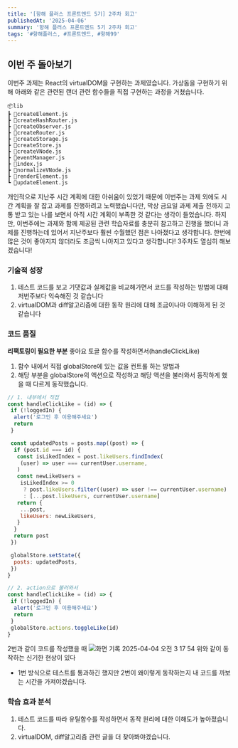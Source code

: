 ```yaml
---
title: '[항해 플러스 프론트엔드 5기] 2주차 회고'
publishedAt: '2025-04-06'
summary: '항해 플러스 프론트엔드 5기 2주차 회고'
tags: '#항해플러스, #프론트엔드, #항해99'
---
```


## 이번 주 돌아보기

이번주 과제는 React의 virtualDOM을 구현하는 과제였습니다. 가상돔을 구현하기 위해 아래와 같은 관련된 랜더 관련 함수들을 직접 구현하는 과정을 거쳤습니다.

```
📦lib
┣ 📜createElement.js
┣ 📜createHashRouter.js
┣ 📜createObserver.js
┣ 📜createRouter.js
┣ 📜createStorage.js
┣ 📜createStore.js
┣ 📜createVNode.js
┣ 📜eventManager.js
┣ 📜index.js
┣ 📜normalizeVNode.js
┣ 📜renderElement.js
┗ 📜updateElement.js
```

개인적으로 지난주 시간 계획에 대한 아쉬움이 있었기 때문에 이번주는 과제 외에도 시간 계획을 잘 잡고 과제를 진행하려고 노력했습니다만, 막상 금요일 과제 제출 전까지 고통 받고 있는 나를 보면서 아직 시간 계획이 부족한 것 같다는 생각이 들었습니다.
하지만, 이번주에는 과제와 함께 제공된 관련 학습자료를 충분히 참고하고 진행을 했더니 과제를 진행하는데 있어서 지난주보다 훨씬 수월했던 점은 나아졌다고 생각합니다.
한번에 많은 것이 좋아지지 않더라도 조금씩 나아지고 있다고 생각합니다! 3주차도 열심히 해보겠습니다!

### 기술적 성장

1. 테스트 코드를 보고 기댓값과 실제값을 비교해가면서 코드를 작성하는 방법에 대해 저번주보다 익숙해진 것 같습니다
2. virtualDOM과 diff알고리즘에 대한 동작 원리에 대해 조금이나마 이해하게 된 것 같습니다

### 코드 품질

**리팩토링이 필요한 부분**
좋아요 토글 함수를 작성하면서(handleClickLike)

1. 함수 내에서 직접 globalStore에 있는 값을 컨트롤 하는 방법과
2. 해당 부분을 globalStore의 액션으로 작성하고 해당 액션을 불러와서 동작하게 했을 때
   다르게 동작했습니다.

```jsx
// 1. 내부에서 직접
const handleClickLike = (id) => {
 if (!loggedIn) {
  alert('로그인 후 이용해주세요')
  return
 }

 const updatedPosts = posts.map((post) => {
  if (post.id === id) {
   const isLikedIndex = post.likeUsers.findIndex(
    (user) => user === currentUser.username,
   )
   const newLikeUsers =
    isLikedIndex >= 0
     ? post.likeUsers.filter((user) => user !== currentUser.username)
     : [...post.likeUsers, currentUser.username]
   return {
    ...post,
    likeUsers: newLikeUsers,
   }
  }
  return post
 })

 globalStore.setState({
  posts: updatedPosts,
 })
}

// 2. action으로 불러와서
const handleClickLike = (id) => {
 if (!loggedIn) {
  alert('로그인 후 이용해주세요')
  return
 }
 globalStore.actions.toggleLike(id)
}
```

2번과 같이 코드를 작성했을 때
![화면 기록 2025-04-04 오전 3 17 54](https://github.com/user-attachments/assets/26e38b7b-1ff8-45cd-b5ce-34aae29bb39f)
위와 같이 동작하는 신기한 현상이 있다

- 1번 방식으로 테스트를 통과하긴 했지만 2번이 왜이렇게 동작하는지 내 코드를 까보는 시간을 가져야겠습니다.

### 학습 효과 분석

1. 테스트 코드를 따라 유틸함수를 작성하면서 동작 원리에 대한 이해도가 높아졌습니다.
2. virtualDOM, diff알고리즘 관련 글을 더 찾아봐야겠습니다.
